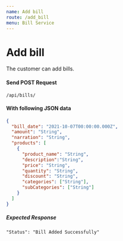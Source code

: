 ```yaml
---
name: Add bill
route: /add_bill
menu: Bill Service
---
```


# Add bill

The customer can add bills.

#### Send POST Request

<Code>/api/bills/</Code>

#### With following JSON data

```json
{
  "bill_date": "2021-10-07T00:00:00.000Z",
  "amount": "String",
  "narration": "String",
  "products": [
    {
      "product_name": "String",
      "description":"String",
      "price": "String",
      "quantity": "String",
      "discount": "String",
      "categories": ["String"],
      "subCategories": ["String"]
    }
  ]
}
```

##### Expected Response

```
"Status": "Bill Added Successfully"
```
